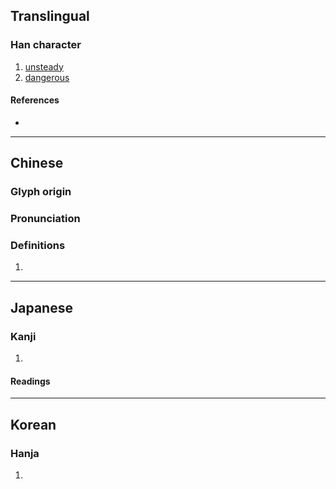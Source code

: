 {{character info}}
==Translingual==

===Han character===
{{Han char|rn=26|rad=卩|as=07|sn=9|four=17212|canj=MUNMU|ids=⿰兀危}}

# [[unsteady]]
# [[dangerous]]

====References====
* {{Han ref|kx=0298.291|dkj=02868|dj=0365.120|hdz=10554.090|uh=537C|ud=21372|bh=CDF5|bd=52725}}

----

==Chinese==
{{zh-forms|alt=㐳}}

===Glyph origin===
{{Han etym}}

===Pronunciation===
{{zh-pron
|m=wù
|c=ngat6
|mc=y
|oc=y
|cat=
}}

===Definitions===
{{zh-hanzi}}

# {{rfdef|zh}}

----

==Japanese==

===Kanji===
{{ja-kanji|grade=|rs=卩07}}

# {{rfdef|ja|sort=卩07}}

====Readings====
{{ja-readings
|goon=ごち
|kanon=ごつ
|kun=あや-うい<あや-ふい
}}

----

==Korean==

===Hanja===
{{ko-hanja|hangeul=올|rv=ol|mr=ol}}

# {{rfdef|ko|sort=卩07}}